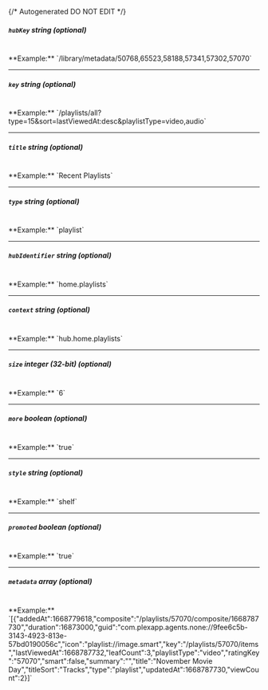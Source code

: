 {/* Autogenerated DO NOT EDIT  */}
##### `hubKey` _string (optional)_
<br/>
**Example:** `/library/metadata/50768,65523,58188,57341,57302,57070`

---
##### `key` _string (optional)_
<br/>
**Example:** `/playlists/all?type=15&sort=lastViewedAt:desc&playlistType=video,audio`

---
##### `title` _string (optional)_
<br/>
**Example:** `Recent Playlists`

---
##### `type` _string (optional)_
<br/>
**Example:** `playlist`

---
##### `hubIdentifier` _string (optional)_
<br/>
**Example:** `home.playlists`

---
##### `context` _string (optional)_
<br/>
**Example:** `hub.home.playlists`

---
##### `size` _integer (32-bit) (optional)_
<br/>
**Example:** `6`

---
##### `more` _boolean (optional)_
<br/>
**Example:** `true`

---
##### `style` _string (optional)_
<br/>
**Example:** `shelf`

---
##### `promoted` _boolean (optional)_
<br/>
**Example:** `true`

---
##### `metadata` _array (optional)_
<br/>
**Example:** `[{"addedAt":1668779618,"composite":"/playlists/57070/composite/1668787730","duration":16873000,"guid":"com.plexapp.agents.none://9fee6c5b-3143-4923-813e-57bd0190056c","icon":"playlist://image.smart","key":"/playlists/57070/items","lastViewedAt":1668787732,"leafCount":3,"playlistType":"video","ratingKey":"57070","smart":false,"summary":"","title":"November Movie Day","titleSort":"Tracks","type":"playlist","updatedAt":1668787730,"viewCount":2}]`


